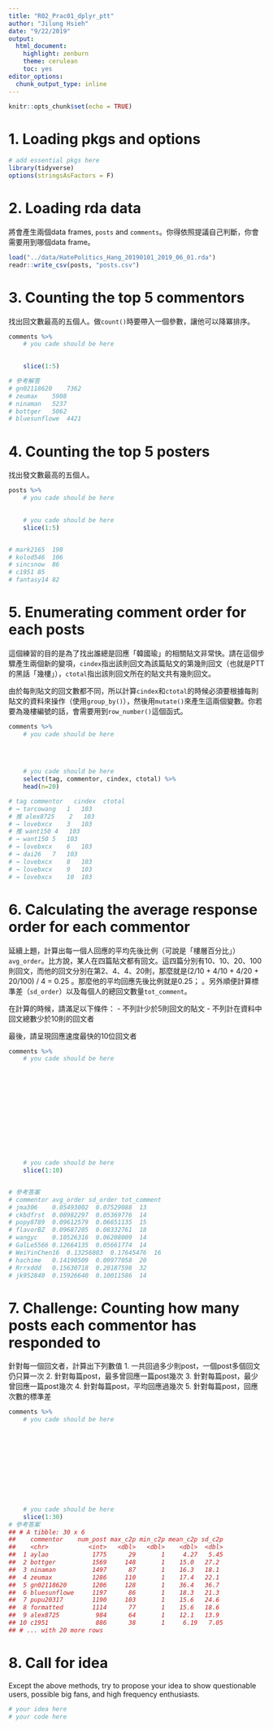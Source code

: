 ```yaml
---
title: "R02_Prac01_dplyr_ptt"
author: "Jilung Hsieh"
date: "9/22/2019"
output:
  html_document:
    highlight: zenburn
    theme: cerulean
    toc: yes
editor_options:
  chunk_output_type: inline
---
```


```r
knitr::opts_chunk$set(echo = TRUE)
```

# 1. Loading pkgs and options
```r
# add essential pkgs here
library(tidyverse)
options(stringsAsFactors = F)
```


# 2. Loading rda data

將會產生兩個data frames, `posts` and `comments`。你得依照提議自己判斷，你會需要用到哪個data frame。

```r
load("../data/HatePolitics_Hang_20190101_2019_06_01.rda")
readr::write_csv(posts, "posts.csv")
```


# 3. Counting the top 5 commentors

找出回文數最高的五個人。做`count()`時要帶入一個參數，讓他可以降冪排序。

```r
comments %>%
    # you cade should be here

    
    slice(1:5)

# 參考解答
# gn02118620	7362			
# zeumax	5908			
# ninaman	5237			
# bottger	5062			
# bluesunflowe	4421	
```


# 4. Counting the top 5 posters

找出發文數最高的五個人。

```r
posts %>%
    # you cade should be here

    
    # you cade should be here
    slice(1:5)


# mark2165	198			
# kolod546	106			
# sincsnow	86			
# c1951	85			
# fantasy14	82	
```


# 5. Enumerating comment order for each posts

這個練習的目的是為了找出誰總是回應「韓國瑜」的相關貼文非常快。請在這個步驟產生兩個新的變項，`cindex`指出該則回文為該篇貼文的第幾則回文（也就是PTT的黑話「幾樓」），`ctotal`指出該則回文所在的貼文共有幾則回文。

由於每則貼文的回文數都不同，所以計算`cindex`和`ctotal`的時候必須要根據每則貼文的資料來操作（使用`group_by()`），然後用`mutate()`來產生這兩個變數。你若要為幾樓編號的話，會需要用到`row_number()`這個函式。

```r
comments %>%
    # you cade should be here

    
    
    
    # you cade should be here
    select(tag, commentor, cindex, ctotal) %>%
    head(n=20)

# tag commentor   cindex  ctotal
# →	tarcowang	1	103	
# 推	alex8725	2	103	
# →	lovebxcx	3	103	
# 推	want150	4	103	
# →	want150	5	103	
# →	lovebxcx	6	103	
# →	dai26	7	103	
# →	lovebxcx	8	103	
# →	lovebxcx	9	103	
# →	lovebxcx	10	103	
```


# 6. Calculating the average response order for each commentor

延續上題，計算出每一個人回應的平均先後比例（可說是「樓層百分比」）`avg_order`。比方說，某人在四篇貼文都有回文。這四篇分別有10、10、20、100則回文，而他的回文分別在第2、4、4、20則，那麼就是(2/10 + 4/10 + 4/20 + 20/100) / 4 = 0.25 。那麼他的平均回應先後比例就是0.25； 。另外順便計算標準差（`sd_order`）以及每個人的總回文數量`tot_comment`。

在計算的時候，請滿足以下條件：
- 不列計少於5則回文的貼文
- 不列計在資料中回文總數少於10則的回文者

最後，請呈現回應速度最快的10位回文者

```r
comments %>%
    # you cade should be here

    
    
    
    
    
    
    
    
    



    # you cade should be here
    slice(1:10)


# 參考答案
# commentor avg_order sd_order tot_comment
# jma306	0.05493002	0.07529088	13	
# ckbdfrst	0.08982297	0.05369776	14	
# popy8789	0.09612579	0.06651135	15	
# flavorBZ	0.09687205	0.08332761	18	
# wangyc	0.10526316	0.06208009	14	
# GalLe5566	0.12664135	0.05661774	14	
# WeiYinChen16	0.13256803	0.17645476	16	
# hachime	0.14190509	0.09977058	20	
# Rrrxddd	0.15630718	0.20187598	32	
# jk952840	0.15926640	0.10011586	14	
```

# 7. Challenge: Counting how many posts each commentor has responded to 

針對每一個回文者，計算出下列數值
1. 一共回過多少則post，一個post多個回文仍只算一次
2. 針對每篇post，最多曾回應一篇post幾次
3. 針對每篇post，最少曾回應一篇post幾次
4. 針對每篇post，平均回應過幾次
5. 針對每篇post，回應次數的標準差

```r
comments %>%
    # you cade should be here

    
    
    
    
    
    
    
    
    

    # you cade should be here
    slice(1:30)
# 參考答案
## # A tibble: 30 x 6
##    commentor    num_post max_c2p min_c2p mean_c2p sd_c2p
##    <chr>           <int>   <dbl>   <dbl>    <dbl>  <dbl>
##  1 aylao            1775      29       1     4.27   5.45
##  2 bottger          1569     148       1    15.0   27.2
##  3 ninaman          1497      87       1    16.3   18.1
##  4 zeumax           1286     110       1    17.4   22.1
##  5 gn02118620       1206     128       1    36.4   36.7
##  6 bluesunflowe     1197      86       1    18.3   21.3
##  7 pupu20317        1190     103       1    15.6   24.6
##  8 formatted        1114      77       1    15.6   18.6
##  9 alex8725          984      64       1    12.1   13.9
## 10 c1951             886      38       1     6.19   7.05
## # ... with 20 more rows

```

# 8. Call for idea

Except the above methods, try to propose your idea to show questionable users, possible big fans, and high frequency enthusiasts.

```r
# your idea here
# your code here
```

